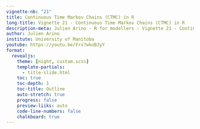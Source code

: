 ---
vignette-nb: "21"
title: Continuous Time Markov Chains (CTMC) in R
long-title: Vignette 21 - Continuous Time Markov Chains (CTMC) in R
description-meta: Julien Arino - R for modellers - Vignette 21 - Continuous Time Markov Chains (CTMC) in R
author: Julien Arino
institute: University of Manitoba
youtube: https://youtu.be/Frs7wkoBJyY
format: 
  revealjs:
    theme: [night, custom.scss]    
    template-partials:
      - title-slide.html
    toc: true
    toc-depth: 1
    toc-title: Outline
    auto-stretch: true
    progress: false
    preview-liiks: auto
    code-line-numbers: false
    chalkboard: true
---

